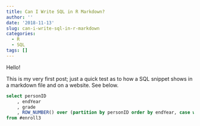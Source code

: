 ```yaml
---
title: Can I Write SQL in R Markdown?
author: ''
date: '2018-11-13'
slug: can-i-write-sql-in-r-markdown
categories:
  - R
  - SQL
tags: []
---
```


Hello!

This is my very first post; just a quick test as to how a SQL snippet shows in a markdown file and on a website. See below.

```sql
select personID
	, endYear
	, grade
	, ROW_NUMBER() over (partition by personID order by endYear, case when grade  = 'KG' then '00' else grade end) as rowNum
from #enroll3
```

